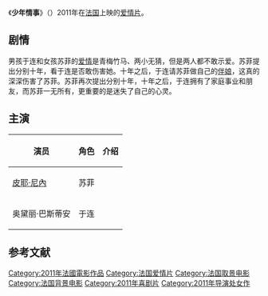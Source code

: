 {{noteTA
|T=zh-cn:少年情事; zh-tw:我愛看美眉;
|1=zh-cn:少年情事; zh-tw:我愛看美眉;
}}
{{电影信息框
| 片名     = 少年情事
| 电影原名 = ''{{lang|fr|J'aime regarder les filles}}''
| 图像     = J'aime regarder les filles.jpg
| 图像说明 = 海报
| 导演     = {{lang|fr|Frédéric Louf}}
| 监制     = 
| 制片     = 
| 编剧     = {{lang|fr|Frédéric Louf}}<br>{{lang|fr|Régis Jaulin}}
| 原著     = 
| 主演     = [[皮耶·尼內|皮耶·尼內]]<br>{{lang|fr|Audrey Bastien}}<br>{{lang|fr|Lou de Laâge}}
| 配乐     = 
| 摄影     = 
| 剪辑     = 
| 制片商   = [[Canal+|Canal+]]
| 发行商   = 
| 上映日期 = {{Film date|2011|7|20|法国}}
| 片长     = 92分钟
| 产地     = {{FRA}}
| 语言     = 法语
| 预算     = 
| 票房     = 
| 前集     = 
| 续集     = 
| cn_name  = 少年情事
| tw_name  = 我愛看美眉
| hk_name  = 
}}
《'''少年情事'''》（{{lang-en|''J'aime regarder les filles''}}）2011年在[[法国|法国]]上映的[[爱情片|爱情片]]。

== 剧情 ==
男孩于连和女孩苏菲的[[爱情|爱情]]是青梅竹马、两小无猜，但是两人都不敢示爱。苏菲提出分别十年，看于连是否敢伤害她。十年之后，于连请苏菲做自己的[[伴娘|伴娘]]，这真的深深伤害了苏菲。苏菲再次提出分别十年，十年之后，于连拥有了家庭事业和朋友，而苏菲一无所有，更重要的是迷失了自己的心灵。

== 主演 ==
{| class="wikitable"
|-
! 演员 !! 角色 !! 介绍
|-align=center
|[[皮耶·尼內|皮耶·尼內]]||苏菲||
|-align=center
|奥黛丽·巴斯蒂安||于连||
|}

==参考文献==
{{reflist}}
{{DEFAULTSORT:Shao少年情事}}
[[Category:2011年法國電影作品|Category:2011年法國電影作品]]
[[Category:法国爱情片|Category:法国爱情片]]
[[Category:法国取景电影|Category:法国取景电影]]
[[Category:法国背景电影|Category:法国背景电影]]
[[Category:2011年喜剧片|Category:2011年喜剧片]]
[[Category:2011年导演处女作|Category:2011年导演处女作]]